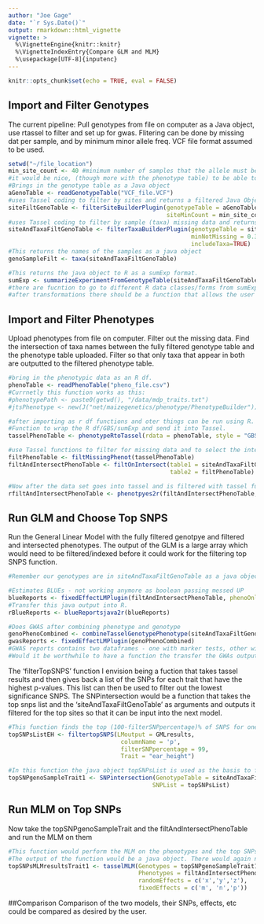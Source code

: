 ```yaml
---
author: "Joe Gage"
date: "`r Sys.Date()`"
output: rmarkdown::html_vignette
vignette: >
  %\VignetteEngine{knitr::knitr}
  %\VignetteIndexEntry{Compare GLM and MLM}
  %\usepackage[UTF-8]{inputenc}
---
```



```r
knitr::opts_chunk$set(echo = TRUE, eval = FALSE)
```

## Import and Filter Genotypes
The current pipeline: Pull genotypes from file on computer as a Java object, use rtassel to filter and set up for gwas. Flitering can be done by missing dat per sample, and by minimum minor allele freq. VCF file format assumed to be used.
```r

setwd("~/file_location")
min_site_count <- 40 #minimum number of samples that the allele must be present in.
#it would be nice, (though more with the phenotype table) to be able to import the genotype to tassel table from an R df. 
#Brings in the genotype table as a Java object
aGenoTable <- readGenotypeTable("VCF_file.VCF")
#uses Tassel coding to filter by sites and returns a filtered Java Object
siteFiltGenoTable <- filterSiteBuilderPlugin(genotypeTable = aGenoTable, 
                                             siteMinCount = min_site_count) 
#uses Tassel coding to filter by sample (taxa) missing data and returns a filtered Java Object
siteAndTaxaFiltGenoTable <- filterTaxaBuilderPlugin(genotypeTable = siteFiltGenoTable,
                                                    minNotMissing = 0.3, 
                                                    includeTaxa=TRUE)
#This returns the names of the samples as a java object
genoSampleFilt <- taxa(siteAndTaxaFiltGenoTable) 

#This returns the java object to R as a sumExp format. 
sumExp <- summarizeExperimentFromGenotypeTable(siteAndTaxaFiltGenoTable)
#there are fucntion to go to different R data classes/forms from sumExp. Functions could be performed on it/filtering/transforming etc... 
#after transformations there should be a function that allows the user to rewrap the R df/sumExp/GBS format genotable to be imported back into tassel. 
```

## Import and Filter Phenotypes
Upload phenotypes from file on computer. Filter out the missing data. Find the intersection of taxa names between the fully filtered genotype table and the phenotype table uploaded. Filter so that only taxa that appear in both are outputted to the filtered phenotype table. 

```r
#bring in the phenotypic data as an R df.
phenoTable <- readPhenoTable("pheno_file.csv") 
#Currnetly this function works as this:
#phenotypePath <- paste0(getwd(), "/data/mdp_traits.txt")
#jtsPhenotype <- new(J("net/maizegenetics/phenotype/PhenotypeBuilder"))$fromFile(phenotypePath)$build()$get(0L)

#after importing as r df functions and oter things can be run using R. 
#Function to wrap the R df/GBS/sumExp and send it into Tassel. 
tasselPhenoTable <- phenotypeRtoTassel(rdata = phenoTable, style = "GBS" )

#use Tassel functions to filter for missing data and to select the intersection of sample names 
filtPhenoTable <- filtMissingPhenot(tasselPhenoTable)
filtAndIntersectPhenoTable <- filtOnIntersect(table1 = siteAndTaxaFiltGenoTable,  
                                              table2 = filtPhenoTable) 

#Now after the data set goes into tassel and is filtered with tassel functions it might be good bring it back into r as a df 
rfiltAndIntersectPhenoTable <- phenotpyes2r(filtAndIntersectPhenoTable, style = "df")
```

## Run GLM and Choose Top SNPS
Run the General Linear Model with the fully filtered genotpye and filtered and intersected phenotypes. 
The output of the GLM is a large array which would need to be filtered/indexed before it could work for the filtering top SNPS function.

```r
#Remember our genotypes are in siteAndTaxaFiltGenoTable as a java object. They are also in sumExp as a sumExp dat form in R. The phenotypes are in  filtAndIntersectPhenoTable as a java object and as an R df as rfiltAndIntersectPhenoTable. 

#Estimates BLUEs - not working anymore as boolean passing messed UP
blueReports <- fixedEffectLMPlugin(filtAndIntersectPhenoTable, phenoOnly=TRUE)
#Transfer this java output into R. 
rBlueReports <- blueReportsjava2r(blueReports)

#Does GWAS after combining phenotype and genotype
genoPhenoCombined <- combineTasselGenotypePhenotype(siteAndTaxaFiltGenoTable@jtsGenotypeTable,filtAndIntersectPhenoTable)
gwasReports <- fixedEffectLMPlugin(genoPhenoCombined)
#GWAS reports contains two dataframes - one with marker tests, other with allele effects.
#Would it be worthwhile to have a function the transfer the GWAs outputs into R?
```

The 'filterTopSNPS' function I envision being a fuction that takes tassel results and then gives back a list of the SNPs for each trait that have the highest p-values. This list can then be used to filter out the lowest significance SNPS. The SNPintersection would be a function that takes the top snps list and the 'siteAndTaxaFiltGenoTable' as arguments and outputs it filtered for the top sites so that it can be input into the next model. 



```r
#This function finds the top (100-filterSNPpercentage)% of SNPS for one, or all traits that the GLM was run on. The goal would be then to make reduced genotype tables for each trait of interest and run the MLM on them. I am not sure how that would look programmed in. For now I just have the pretend function pulling out one trait.  The function returns a list of the top SNPs as a java object. A conversion function to get it into R would also be needed. 
topSNPsListEH <- filtertopSNPS(LMoutput = GMLresults, 
                                columnName = 'p',
                                filterSNPpercentage = 99, 
                                Trait = "ear_height")

#In this function the java object topSNPsList is used as the basis to filter the genotype table for the MLM. This is where it would be tricky - as each trait will need its own reduced genotype table, as SNPs that were significant for one trait might not be significant for another. For now just showing one "trait". The output of this is a java object. A function to convert from the java object to an R data type may be needed. 
topSNPgenoSampleTrait1 <- SNPintersection(GenotypeTable = siteAndTaxaFiltGenoTable, 
                                         SNPList = topSNPsList)

```


## Run MLM on Top SNPs
Now take the topSNPgenoSampleTrait and the filtAndIntersectPhenoTable and run the MLM on them

```r
#This function would perform the MLM on the phenotypes and the top SNPs filtered genotype table. The parameters would need to somehow be specified as to what is random/what is fixed, etc...
#The output of the function would be a java object. There would again need to be a converting function to get the data into a readable r format. 
topSNPsMLMresultsTrait1 <- tasselMLM(Genotypes = topSNPgenoSampleTrait1,
                                     Phenotypes = filtAndIntersectPhenoTable,
                                     randomEffects = c('x','y','z'),
                                     fixedEffects = c('m', 'n','p'))

```

##Comparison
Comparison of the two models, their SNPs, effects, etc could be compared as desired by the user. 
